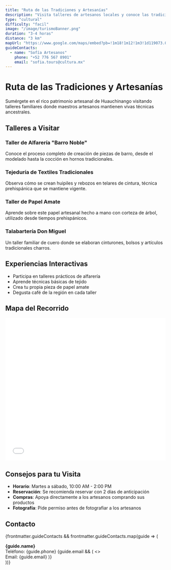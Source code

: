 ```yaml
---
title: "Ruta de las Tradiciones y Artesanías"
description: "Visita talleres de artesanos locales y conoce las tradiciones que han pasado de generación en generación"
type: "cultural"
difficulty: "facil"
image: "/image/turismoBanner.png"
duration: "3-4 horas"
distance: "3 km"
mapUrl: "https://www.google.com/maps/embed?pb=!1m18!1m12!1m3!1d119073.00000000001!2d-98.05!3d20.18!2m3!1f0!2f0!3f0!3m2!1i1024!2i768!4f13.1!3m3!1m2!1s0x85d1a8e00000000%3A0x0!2sHuauchinango!5e0!3m2!1ses!2smx!4v1234567890"
guideContacts:
  - name: "Sofía Artesanos"
    phone: "+52 776 567 8901"
    email: "sofia.tours@cultura.mx"
---
```


# Ruta de las Tradiciones y Artesanías

Sumérgete en el rico patrimonio artesanal de Huauchinango visitando talleres familiares donde maestros artesanos mantienen vivas técnicas ancestrales.

## Talleres a Visitar

### Taller de Alfarería "Barro Noble"
Conoce el proceso completo de creación de piezas de barro, desde el modelado hasta la cocción en hornos tradicionales.

### Tejeduría de Textiles Tradicionales
Observa cómo se crean huipiles y rebozos en telares de cintura, técnica prehispánica que se mantiene vigente.

### Taller de Papel Amate
Aprende sobre este papel artesanal hecho a mano con corteza de árbol, utilizado desde tiempos prehispánicos.

### Talabartería Don Miguel
Un taller familiar de cuero donde se elaboran cinturones, bolsos y artículos tradicionales charros.

## Experiencias Interactivas

- Participa en talleres prácticos de alfarería
- Aprende técnicas básicas de tejido
- Crea tu propia pieza de papel amate
- Degusta café de la región en cada taller

## Mapa del Recorrido

<iframe 
  src={frontmatter.mapUrl}
  width="100%"
  height="450"
  style="border:0;"
  allowfullscreen=""
  loading="lazy">
</iframe>

## Consejos para tu Visita

- **Horario**: Martes a sábado, 10:00 AM - 2:00 PM
- **Reservación**: Se recomienda reservar con 2 días de anticipación
- **Compras**: Apoya directamente a los artesanos comprando sus productos
- **Fotografía**: Pide permiso antes de fotografiar a los artesanos

## Contacto

{frontmatter.guideContacts && frontmatter.guideContacts.map(guide => (
  <div key={guide.name}>
    <strong>{guide.name}</strong>
    <br />
    Teléfono: {guide.phone}
    {guide.email && (
      <>
        <br />
        Email: {guide.email}
      </>
    )}
  </div>
))}
